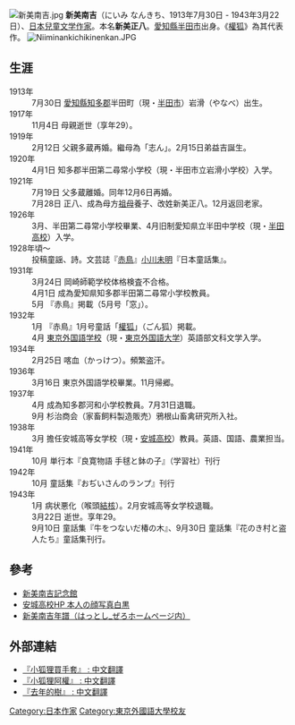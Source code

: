 {{no footnotes|time=2013-09-29T00:45:08+00:00}}
[[File:新美南吉.jpg|thumb]]
{{japanese|japanese=新美 南吉|kana=にいみ なんきち|romaji=Niimi Nankichi}}
'''新美南吉'''（にいみ なんきち、1913年7月30日 - 1943年3月22日）、[[日本|日本]][[兒童文学|兒童文学]][[作家|作家]]。本名'''新美正八'''。[[愛知縣|愛知縣]][[半田市|半田市]]出身。《[[權狐|權狐]]》為其代表作。
[[File:Niiminankichikinenkan.JPG|thumb]]
{{Portal|日本|文学}}

==生涯==

;1913年
:7月30日 [[愛知縣|愛知縣]][[知多郡|知多郡]]半田町（現・[[半田市|半田市]]）岩滑（やなべ）出生。
;1917年
:11月4日 母親逝世（享年29）。
;1919年
:2月12日 父親多蔵再婚。繼母為「志ん」。2月15日弟益吉誕生。
;1920年
:4月1日 知多郡半田第二尋常小学校（現・半田市立岩滑小学校）入学。
;1921年
:7月19日 父多蔵離婚。同年12月6日再婚。
:7月28日 正八、成為母方[[祖母|祖母]]養子、改姓新美正八。12月返回老家。
;1926年
:3月、半田第二尋常小学校畢業、4月旧制愛知県立半田中学校（現・[[愛知県立半田高等学校|半田高校]]）入学。
;1928年頃～
:投稿童謡、詩。文芸誌『[[赤鳥|赤鳥]]』[[小川未明|小川未明]]『日本童話集』。
;1931年
:3月24日 岡崎師範学校体格検査不合格。
:4月1日 成為愛知県知多郡半田第二尋常小学校教員。
:5月 『赤鳥』掲載（5月号「窓」）。
;1932年
:1月 『赤鳥』1月号童話「[[權狐|權狐]]」（ごん狐）掲載。
:4月 [[東京外国語学校|東京外国語学校]]（現・[[東京外国語大学|東京外国語大学]]）英語部文科文学入学。
;1934年
:2月25日 喀血（かっけつ）。頻繁盗汗。
;1936年
:3月16日 東京外国語学校畢業。11月帰郷。
;1937年
:4月 成為知多郡河和小学校教員。7月31日退職。
:9月 杉治商会（家畜飼料製造販売）鴉根山畜禽研究所入社。
;1938年
:3月 擔任安城高等女学校（現・[[愛知県立安城高等学校|安城高校]]）教員。英語、国語、農業担当。
;1941年
:10月 単行本『良寛物語 手毬と鉢の子』（学習社）刊行
;1942年
:10月 童話集『おぢいさんのランプ』刊行
;1943年
:1月 病状悪化（喉頭[[結核|結核]]）。2月安城高等女学校退職。
:3月22日 逝世。享年29。
:9月10日 童話集『牛をつないだ椿の木』、9月30日 童話集『花のき村と盗人たち』童話集刊行。

== 參考 ==
{{Commonscat|Nankichi_Niimi}}
* [http://www.nankichi.gr.jp/index.html 新美南吉記念館] {{Wayback|url=http://www.nankichi.gr.jp/index.html |date=20210126151936 }}
* [http://www.anjo-h.aichi-c.ed.jp/ 安城高校HP 本人の顔写真白黒] {{Wayback|url=http://www.anjo-h.aichi-c.ed.jp/ |date=20191129084717 }}
* [http://underzero.net/html/tz/spm_03.htm 新美南吉年譜（はっとし_ぜろホームページ内）] {{Wayback|url=http://underzero.net/html/tz/spm_03.htm |date=20200219102604 }}

== 外部連結 ==
* [https://bearshosetsu.blogspot.com/2018/11/buy-gloves-1.html  『小狐狸買手套』 :  中文翻譯] {{Wayback|url=https://bearshosetsu.blogspot.com/2018/11/buy-gloves-1.html |date=20200508163315 }} 
* [https://bearshosetsu.blogspot.com/2019/06/gonfox1.html  『小狐狸阿權』 :  中文翻譯] {{Wayback|url=https://bearshosetsu.blogspot.com/2019/06/gonfox1.html |date=20190822082824 }} 
* [https://bearshosetsu.blogspot.com/2019/01/blog-post.html  『去年的樹』 :  中文翻譯] {{Wayback|url=https://bearshosetsu.blogspot.com/2019/01/blog-post.html |date=20190814015941 }} 

{{Authority control}}
{{DEFAULTSORT:Niimi}}

[[Category:日本作家|Category:日本作家]]
[[Category:東京外國語大學校友|Category:東京外國語大學校友]]